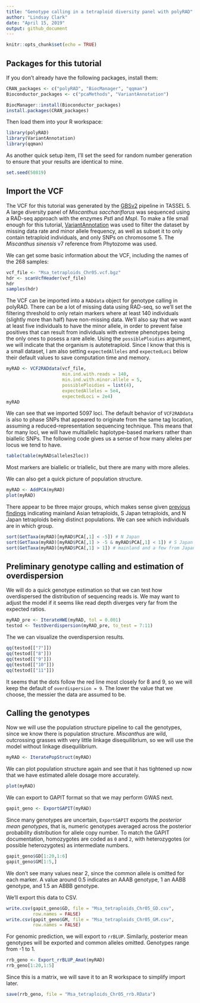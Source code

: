 ```yaml
---
title: "Genotype calling in a tetraploid diversity panel with polyRAD"
author: "Lindsay Clark"
date: "April 15, 2019"
output: github_document
---
```


```r
knitr::opts_chunk$set(echo = TRUE)
```

## Packages for this tutorial

If you don't already have the following packages, install them:

```r
CRAN_packages <- c("polyRAD", "BiocManager", "qqman")
Bioconductor_packages <- c("pcaMethods", "VariantAnnotation")

BiocManager::install(Bioconductor_packages)
install.packages(CRAN_packages)
```

Then load them into your R workspace:

```r
library(polyRAD)
library(VariantAnnotation)
library(qqman)
```

As another quick setup item, I'll set the seed for random number generation
to ensure that your results are identical to mine.

```r
set.seed(50819)
```

## Import the VCF

The VCF for this tutorial was generated by the
[GBSv2](https://bitbucket.org/tasseladmin/tassel-5-source/wiki/Tassel5GBSv2Pipeline)
pipeline in TASSEL 5.  A large diversity panel of *Miscanthus sacchariflorus*
was sequenced using a RAD-seq approach with the enzymes *Pst*I and *Msp*I.
To make a file small enough for this tutorial,
[VariantAnnotation](http://bioconductor.org/packages/release/bioc/html/VariantAnnotation.html)
was used to filter the dataset by missing data rate and minor allele frequency,
as well as subset it to only contain tetraploid individuals, and only SNPs on
chromosome 5.  The *Miscanthus sinensis* v7 reference from Phytozome was used.

We can get some basic information about the VCF, including the names of the
268 samples:

```r
vcf_file <- "Msa_tetraploids_Chr05.vcf.bgz"
hdr <- scanVcfHeader(vcf_file)
hdr
samples(hdr)
```

The VCF can be imported into a `RADdata` object for genotype calling in polyRAD.
There can be a lot of missing data using RAD-seq, so we'll set the filtering
threshold to only retain markers where at least 140 individuals (slightly more
than half) have non-missing data.  We'll also say that we want at least five
individuals to have the minor allele, in order to prevent false positives that
can result from individuals with extreme phenotypes being the only ones to
posess a rare allele.  Using the `possiblePloidies` argument, we will indicate
that the organism is autotetraploid.  Since I know that this is a small
dataset, I am also setting `expectedAlleles` and `expectedLoci` below their
default values to save computation time and memory.

```r
myRAD <- VCF2RADdata(vcf_file,
                     min.ind.with.reads = 140,
                     min.ind.with.minor.allele = 5,
                     possiblePloidies = list(4),
                     expectedAlleles = 5e4,
                     expectedLoci = 2e4)
myRAD
```

We can see that we imported 5097 loci.  The default behavior of `VCF2RADdata` is
also to phase SNPs that appeared to originate from the same tag location,
assuming a reduced-representation sequencing technique.  This means that for
many loci, we will have multiallelic haplotype-based markers rather than biallelic
SNPs.  The following code gives us a sense of how many alleles per locus we tend
to have.

```r
table(table(myRAD$alleles2loc))
```

Most markers are biallelic or triallelic, but there are many with more alleles.

We can also get a quick picture of population structure.

```r
myRAD <- AddPCA(myRAD)
plot(myRAD)
```

There appear to be three major groups, which makes sense given
[previous findings](https://doi.org/10.1093/aob/mcy161) indicating
mainland Asian tetraploids, S Japan tetraploids, and N Japan tetraploids
being distinct populations.  We can see which individuals are in which group.

```r
sort(GetTaxa(myRAD)[myRAD$PCA[,1] < -5]) # N Japan
sort(GetTaxa(myRAD)[myRAD$PCA[,1] > -5 & myRAD$PCA[,1] < 1]) # S Japan
sort(GetTaxa(myRAD)[myRAD$PCA[,1] > 1]) # mainland and a few from Japan
```

## Preliminary genotype calling and estimation of overdispersion

We will do a quick genotype estimation so that we can test how overdispersed
the distribution of sequencing reads is.  We may want to adjust the model
if it seems like read depth diverges very far from the expected ratios.

```r
myRAD_pre <- IterateHWE(myRAD, tol = 0.001)
testod <- TestOverdispersion(myRAD_pre, to_test = 7:11)
```

The we can visualize the overdispersion results.

```r
qq(testod[["7"]])
qq(testod[["8"]])
qq(testod[["9"]])
qq(testod[["10"]])
qq(testod[["11"]])
```

It seems that the dots follow the red line most closely for 8 and 9, so we
will keep the default of `overdispersion = 9`.  The lower the value that we
choose, the messier the data are assumed to be.

## Calling the genotypes

Now we will use the population structure pipeline to call the genotypes,
since we know there is population structure.  *Miscanthus* are wild, outcrossing
grasses with very little linkage disequilibrium, so we will use the model
without linkage disequilibrium.

```r
myRAD <- IteratePopStruct(myRAD)
```

We can plot population structure again and see that it has tightened up now
that we have estimated allele dosage more accurately.

```r
plot(myRAD)
```

We can export to GAPIT format so that we may perform GWAS next.

```r
gapit_geno <- ExportGAPIT(myRAD)
```

Since many genotypes are uncertain, `ExportGAPIT` exports the
*posterior mean genotypes*, that is, numeric genotypes averaged across the
posterior probability distribution for allele copy number.  To match the
GAPIT documentation, homozygotes are coded as `0` and `2`, with heterozygotes
(or possible heterozygotes) as intermediate numbers.

```r
gapit_geno$GD[1:20,1:6]
gapit_geno$GM[1:5,]
```

We don't see many values near 2, since the common allele is omitted for each
marker.  A value around 0.5 indicates an AAAB genotype, 1 an AABB genotype,
and 1.5 an ABBB genotype.

We'll export this data to CSV.

```r
write.csv(gapit_geno$GD, file = "Msa_tetraploids_Chr05_GD.csv",
          row.names = FALSE)
write.csv(gapit_geno$GM, file = "Msa_tetraploids_Chr05_GM.csv",
          row.names = FALSE)
```

For genomic prediction, we will export to `rrBLUP`.  Similarly, posterior mean
genotypes will be exported and common alleles omitted.  Genotypes range from
-1 to 1.

```r
rrb_geno <- Export_rrBLUP_Amat(myRAD)
rrb_geno[1:20,1:5]
```

Since this is a matrix, we will save it to an R workspace to simplify import
later.

```r
save(rrb_geno, file = "Msa_tetraploids_Chr05_rrb.RData")
```

